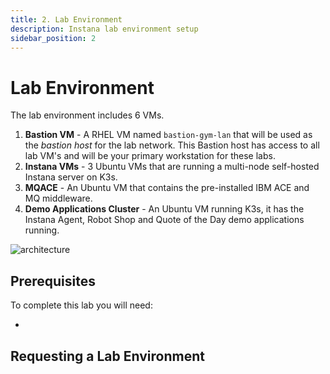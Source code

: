 ```yaml
---
title: 2. Lab Environment
description: Instana lab environment setup
sidebar_position: 2
---
```



# Lab Environment

The lab environment includes 6 VMs.

1. **Bastion VM** - A RHEL VM named `bastion-gym-lan` that will be used as the
   _bastion host_ for the lab network. This Bastion host has access to all lab
   VM's and will be your primary workstation for these labs.
2. **Instana VMs** - 3 Ubuntu VMs that are running a multi-node self-hosted
   Instana server on K3s.
3. **MQACE** - An Ubuntu VM that contains the pre-installed IBM ACE and MQ
   middleware.
4. **Demo Applications Cluster** - An Ubuntu VM running K3s, it has the Instana
   Agent, Robot Shop and Quote of the Day demo applications running.

![architecture](images/architecture.png)

## Prerequisites

To complete this lab you will need:

- <LicenseInfo />

## Requesting a Lab Environment

<RequestingLabEnvironment
   environmentName="Jam-in-a-Box: Instana - Explore"
   environmentUrl="https://techzone.ibm.com/my/reservations/create/67f31d83e73d3c6660401de8"
/>
